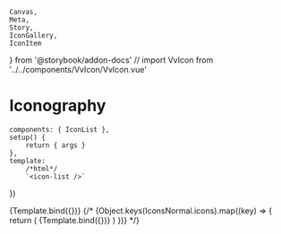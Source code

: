 	Canvas,
	Meta,
	Story,
	IconGallery,
	IconItem
} from '@storybook/addon-docs'
// import VvIcon from '../../components/VvIcon/VvIcon.vue'

# Iconography

<Meta title="Components/Icon/iconography" component={IconList} />

	components: { IconList },
	setup() {
		return { args }
	},
	template:
		/*html*/
		`<icon-list />`
})

<Story name="iconography" args={{}}>
	{Template.bind({})}
</Story>

<IconGallery>
	{/* {Object.keys(IconsNormal.icons).map((key) => {
		return (
			<IconItem key={key} name={key}>
				{Template.bind({})}
			</IconItem>
		)
	})} */}
</IconGallery>
